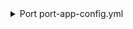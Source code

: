 <details>

<summary> Port port-app-config.yml </summary>

```yaml showLineNumbers
resources:
  - kind: folder
    selector:
      project_name: 'project_001' # Project name in Azure DevOps that contains the repositories
      query: 'true' # JQ boolean query. If evaluated to false - skip syncing the object.
      folders: # Specify the repositories and folders to include under this relative path.
        - path: src/ # path to the folders within the repositories.
          repos: # List of repositories to include folders from.
            - name: sample_repo  
              branch: main
    port:
      entity:
        mappings:
          identifier: .objectId
          title: .path
          url: .__repository.url
          blueprint: '"azureDevopsRepository"'
          properties:
            url: .__repository.project.url
            description: .__repository.project.description
            project: .__repository.project.name
            repo: .__repository.name
            path: .path
            branch: .__branch
          relations:
            repository: >-
              .__repository.project.name + "/" + .__repository.name | gsub(" ";
              "")
```

</details>
